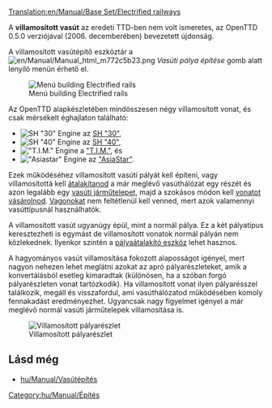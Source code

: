 [[Translation:en/Manual/Base Set/Electrified railways]]
{{hu/Manual/Base Set/Vasúti pálya típusai}}

A '''villamosított vasút''' az eredeti TTD-ben nem volt ismeretes, az OpenTTD 0.5.0 verziójával (2006. decemberében) bevezetett újdonság.

A villamosított vasútépítő eszköztár a [[File:en/Manual/Manual html m772c5b23.png]] ''Vasúti pálya építése'' gomb alatt lenyíló menün érhető el.

[[File:hu/Manual/Openttd-rail1.png|none|Menú building Electrified rails]]

Az OpenTTD alapkészletében mindösszesen négy villamosított vonat, és csak mérsékelt éghajlaton található:
*[[File:en/Manual/Base Set/Trains/Sh30.png|SH "30" Engine]] az [[hu/Manual/Base Set/Trains/SH '30'|SH "30"]],
*[[File:en/Manual/Base Set/Trains/Sh40.png|SH "40" Engine]] az [[hu/Manual/Base Set/Trains/SH '40'|SH "40"]],
*[[File:en/Manual/Base Set/Trains/Tim.png|"T.I.M." Engine]] a [[hu/Manual/Base Set/Trains/T.I.M.|"T.I.M."]], és
*[[File:en/Manual/Base Set/Trains/Asiastar.png|"Asiastar" Engine]] az [[hu/Manual/Base Set/Trains/AsiaStar|"AsiaStar"]].

Ezek működéséhez villamosított vasúti pályát kell építeni, vagy villamosítottá kell [[hu/Manual/Sínek átalakítása|átalakítanod]] a már meglévő vasúthálózat egy részét és azon legalább egy [[hu/Manual/Járműtelepek|vasúti járműtelepet]], majd a szokásos módon kell [[hu/Manual/Vonatok vétele és eladása|vonatot vásárolnod]]. [[hu/Manual/Vonatok#a-vasuti-kocsik-listaja|Vagonokat]] nem feltétlenül kell venned, mert azok valamennyi vasúttípusnál használhatók.

A villamosított vasút ugyanúgy épül, mint a normál pálya. Ez a két pályatípus keresztezheti is egymást de villamosított vonatok normál pályán nem közlekednek. Ilyenkor szintén a [[hu/Manual/Sínek átalakítása|pályaátalakító eszköz]] lehet hasznos.

A hagyományos vasút villamosítása fokozott alaposságot igényel, mert nagyon nehezen lehet meglátni azokat az apró pályarészleteket, amik a konvertálásból esetleg kimaradtak (különösen, ha a szóban forgó pályarészleten vonat tartózkodik). Ha villamosított vonat ilyen pályarésszel találkozik, megáll és visszafordul, ami vasúthálózatod működésében komoly fennakadást eredményezhet. Ugyancsak nagy figyelmet igényel a már meglévő normál vasúti járműtelepek villamosítása is.

[[File:en/Manual/Base Set/Erailways.png|none|frame|Villamosított pályarészlet]]


==Lásd még==
*[[hu/Manual/Vasútépítés]]

[[Category:hu/Manual/Építés]]